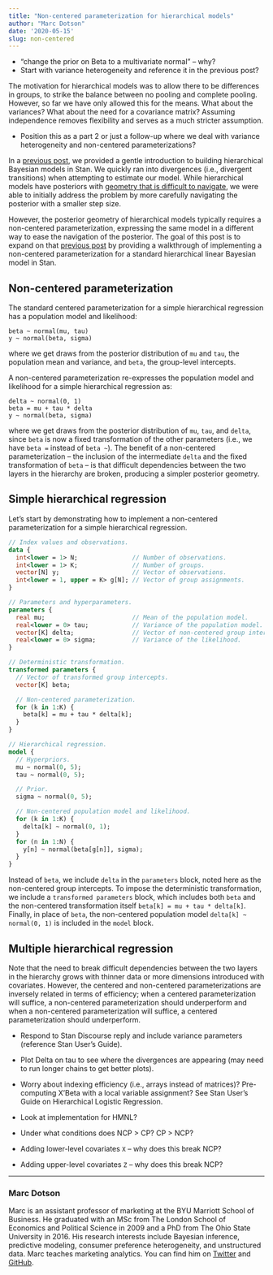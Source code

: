 ```yaml
---
title: "Non-centered parameterization for hierarchical models"
author: "Marc Dotson"
date: '2020-05-15'
slug: non-centered
---
```


- "change the prior on Beta to a multivariate normal" -- why?
- Start with variance heterogeneity and reference it in the previous post?

The motivation for hierarchical models was to allow there to be differences in groups, to strike the balance between no pooling and complete pooling. However, so far we have only allowed this for the means. What about the variances? What about the need for a covariance matrix? Assuming independence removes flexibility and serves as a much stricter assumption.

- Position this as a part 2 or just a follow-up where we deal with variance heterogeneity and non-centered parameterizations?

In a [previous post](https://www.occasionaldivergences.com/post/stan-hierarchical/), we provided a gentle introduction to building hierarchical Bayesian models in Stan. We quickly ran into divergences (i.e., divergent transitions) when attempting to estimate our model. While hierarchical models have posteriors with [geometry that is difficult to navigate](https://arxiv.org/abs/1312.0906), we were able to initially address the problem by more carefully navigating the posterior with a smaller step size.

However, the posterior geometry of hierarchical models typically requires a non-centered parameterization, expressing the same model in a different way to ease the navigation of the posterior. The goal of this post is to expand on that [previous post](https://www.occasionaldivergences.com/post/stan-hierarchical/) by providing a walkthrough of implementing a non-centered parameterization for a standard hierarchical linear Bayesian model in Stan.

## Non-centered parameterization

The standard centered parameterization for a simple hierarchical regression has a population model and likelihood:

```
beta ~ normal(mu, tau)
y ~ normal(beta, sigma)
```

where we get draws from the posterior distribution of `mu` and `tau`, the population mean and variance, and `beta`, the group-level intercepts.

A non-centered parameterization re-expresses the population model and likelihood for a simple hierarchical regression as:

```
delta ~ normal(0, 1)
beta = mu + tau * delta
y ~ normal(beta, sigma)
```

where we get draws from the posterior distribution of `mu`, `tau`, and `delta`, since `beta` is now a fixed transformation of the other parameters (i.e., we have `beta =` instead of `beta ~`). The benefit of a non-centered parameterization -- the inclusion of the intermediate `delta` and the fixed transformation of `beta` -- is that difficult dependencies between the two layers in the hierarchy are broken, producing a simpler posterior geometry.

## Simple hierarchical regression

Let's start by demonstrating how to implement a non-centered parameterization for a simple hierarchical regression.

```stan
// Index values and observations.
data {
  int<lower = 1> N;               // Number of observations.
  int<lower = 1> K;               // Number of groups.
  vector[N] y;                    // Vector of observations.
  int<lower = 1, upper = K> g[N]; // Vector of group assignments.
}

// Parameters and hyperparameters.
parameters {
  real mu;                        // Mean of the population model.
  real<lower = 0> tau;            // Variance of the population model.
  vector[K] delta;                // Vector of non-centered group intercepts.
  real<lower = 0> sigma;          // Variance of the likelihood.
}

// Deterministic transformation.
transformed parameters {
  // Vector of transformed group intercepts.
  vector[K] beta;

  // Non-centered parameterization.
  for (k in 1:K) {
    beta[k] = mu + tau * delta[k];
  }
}

// Hierarchical regression.
model {
  // Hyperpriors.
  mu ~ normal(0, 5);
  tau ~ normal(0, 5);

  // Prior.
  sigma ~ normal(0, 5);

  // Non-centered population model and likelihood.
  for (k in 1:K) {
    delta[k] ~ normal(0, 1);
  }
  for (n in 1:N) {
    y[n] ~ normal(beta[g[n]], sigma);
  }
}
```

Instead of `beta`, we include `delta` in the `parameters` block, noted here as the non-centered group intercepts. To impose the deterministic transformation, we include a `transformed parameters` block, which includes both `beta` and the non-centered transformation itself `beta[k] = mu + tau * delta[k]`. Finally, in place of `beta`, the non-centered population model `delta[k] ~ normal(0, 1)` is included in the `model` block.

## Multiple hierarchical regression

Note that the need to break difficult dependencies between the two layers in the hierarchy grows with thinner data or more dimensions introduced with covariates. However, the centered and non-centered parameterizations are inversely related in terms of efficiency; when a centered parameterization will suffice, a non-centered parameterization should underperform and when a non-centered parameterization will suffice, a centered parameterization should underperform.

- Respond to Stan Discourse reply and include variance parameters (reference Stan User's Guide).
- Plot Delta on tau to see where the divergences are appearing (may need to run longer chains to get better plots).

- Worry about indexing efficiency (i.e., arrays instead of matrices)? Pre-computing X'Beta with a local variable assignment? See Stan User's Guide on Hierarchical Logistic Regression.
- Look at implementation for HMNL?
- Under what conditions does NCP > CP? CP > NCP?
- Adding lower-level covariates `X` -- why does this break NCP?
- Adding upper-level covariates `Z` -- why does this break NCP?

-----

### Marc Dotson

Marc is an assistant professor of marketing at the BYU Marriott School of Business. He graduated with an MSc from The London School of Economics and Political Science in 2009 and a PhD from The Ohio State University in 2016. His research interests include Bayesian inference, predictive modeling, consumer preference heterogeneity, and unstructured data. Marc teaches marketing analytics. You can find him on [Twitter](https://twitter.com/marcdotson) and [GitHub](https://github.com/marcdotson).
